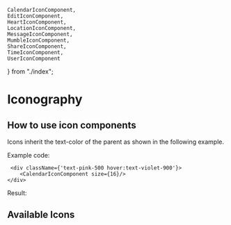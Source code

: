 
    CalendarIconComponent,
    EditIconComponent,
    HeartIconComponent,
    LocationIconComponent,
    MessageIconComponent,
    MumbleIconComponent,
    ShareIconComponent,
    TimeIconComponent,
    UserIconComponent
} from "./index";


<Meta title="Design Tokens/Iconography" />

# Iconography
## How to use icon components
Icons inherit the text-color of the parent as shown in the following example.

Example code:

     <div className={'text-pink-500 hover:text-violet-900'}>
        <CalendarIconComponent size={16}/>
    </div>

Result:
<div className='text-pink-500 hover:text-violet-900'>
    <CalendarIconComponent size={16}/>
</div>


## Available Icons
<IconGallery>
  <IconItem name="UserIcon">
      <UserIconComponent size={16}/>
  </IconItem>
  <IconItem name="CalendarIcon">
    <CalendarIconComponent size={16}/>
  </IconItem>
    <IconItem name="EditIcon">
    <EditIconComponent size={16} />
  </IconItem>
    <IconItem name="HeartIcon">
    <HeartIconComponent size={16} />
  </IconItem>
    <IconItem name="LocationIcon">
    <LocationIconComponent size={16} />
  </IconItem>
    <IconItem name="MessageIcon">
    <MessageIconComponent size={16} />
  </IconItem>
    <IconItem name="MumbleIcon">
    <MumbleIconComponent size={16} />
  </IconItem>
    <IconItem name="ShareIcon">
    <ShareIconComponent size={16} />
  </IconItem>
    <IconItem name="TimeIcon">
    <TimeIconComponent size={16} />
  </IconItem>
</IconGallery>
